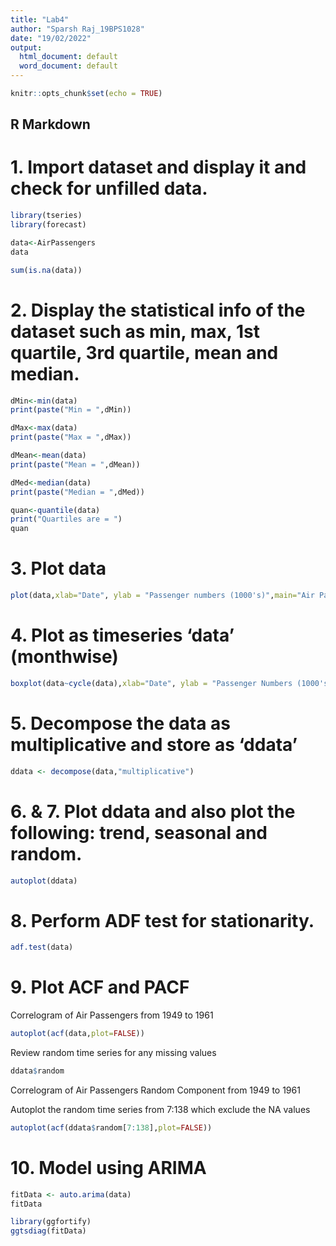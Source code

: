 ---
title: "Lab4"
author: "Sparsh Raj_19BPS1028"
date: "19/02/2022"
output:
  html_document: default
  word_document: default
---

```{r setup, include=FALSE}
knitr::opts_chunk$set(echo = TRUE)
```

## R Markdown


# 1. Import dataset and display it and check for unfilled data.
```{r}
library(tseries)
library(forecast)

data<-AirPassengers
data

sum(is.na(data))
```


# 2. Display the statistical info of the dataset such as min, max, 1st quartile, 3rd quartile, mean and median.
```{r}
dMin<-min(data)
print(paste("Min = ",dMin))

dMax<-max(data)
print(paste("Max = ",dMax))

dMean<-mean(data)
print(paste("Mean = ",dMean))

dMed<-median(data)
print(paste("Median = ",dMed))

quan<-quantile(data)
print("Quartiles are = ")
quan
```

# 3. Plot data
```{r}
plot(data,xlab="Date", ylab = "Passenger numbers (1000's)",main="Air Passenger numbers from 1949 to 1961")
```

# 4. Plot as timeseries ‘data’ (monthwise)

```{r}
boxplot(data~cycle(data),xlab="Date", ylab = "Passenger Numbers (1000's)" ,main ="Monthly Air Passengers Boxplot from 1949 to 1961")
```


# 5. Decompose the data as multiplicative and store as ‘ddata’
```{r}
ddata <- decompose(data,"multiplicative")
```


# 6. & 7. Plot ddata and also plot the following: trend, seasonal and random.
```{r}
autoplot(ddata)
```


# 8. Perform ADF test for stationarity.
```{r}
adf.test(data) 
```
 

# 9. Plot ACF and PACF


Correlogram of Air Passengers from 1949 to 1961
```{r}
autoplot(acf(data,plot=FALSE)) 
```

Review random time series for any missing values
```{r}
ddata$random
```


Correlogram of Air Passengers Random Component from 1949 to 1961


Autoplot the random time series from 7:138 which exclude the NA values
```{r}
autoplot(acf(ddata$random[7:138],plot=FALSE)) 
```



# 10. Model using ARIMA
```{r}
fitData <- auto.arima(data)
fitData

library(ggfortify)
ggtsdiag(fitData)
```

